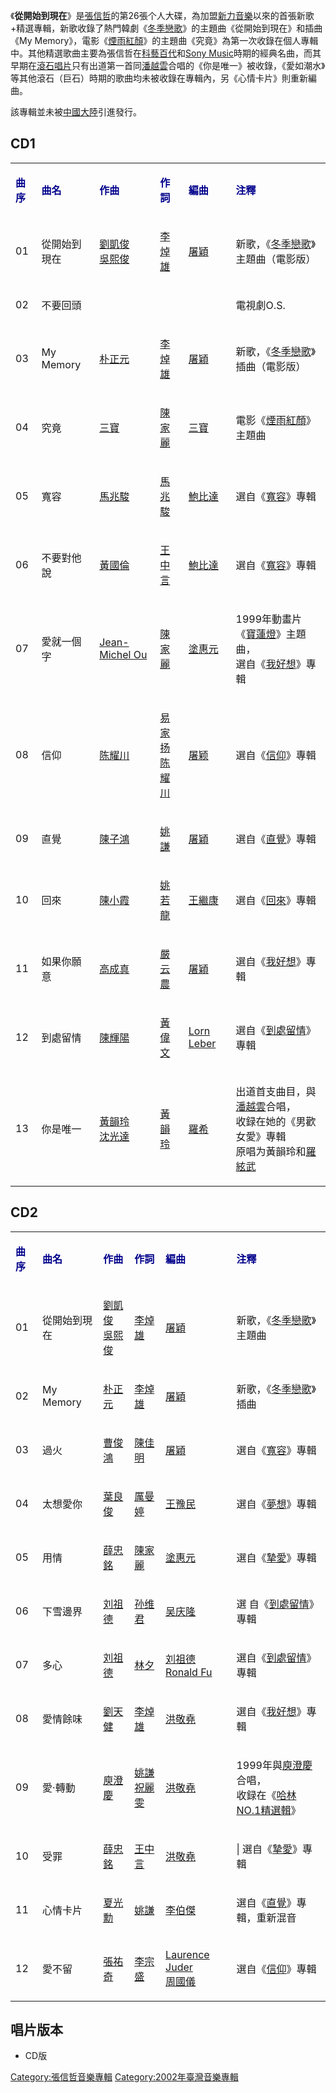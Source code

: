 {{Unreferenced|time=2020-10-31T00:17:08+00:00}}
{{Album infobox | <!-- See Wikipedia:WikiProject_Albums -->
|  Name        = 從開始到現在
|  Type        = 精選輯
|  Artist      = [[張信哲|張信哲]]
|  Cover       = jeff_BeginningToNow_2002.jpg
|  Released    = 2002年6月21日
|  Recorded    = 2002年
|  Genre       = [[国语流行音樂|国语流行音樂]]
|  Length      = 
|  Label       = [[台灣索尼音樂娛樂|新力音乐]]
|  Number      = 
|  Producer    = [[张信哲|张信哲]]等
|  Last album  = [[我好想|我好想]]<br />（2001年）
|  This album  = 從開始到現在<br />（2002年）
|  Next album  = [[下一個永遠|下一個永遠]]<br />（2004年）}}

《'''從開始到現在'''》是[[張信哲|張信哲]]的第26張个人大碟，為加盟[[新力音樂|新力音樂]]以來的首張新歌+精選專輯，新歌收錄了熱門韓劇《[[冬季戀歌|冬季戀歌]]》的主題曲《從開始到現在》和插曲《My Memory》，電影《[[煙雨紅顏|煙雨紅顏]]》的主題曲《究竟》為第一次收錄在個人專輯中。其他精選歌曲主要為張信哲在[[科藝百代|科藝百代]]和[[Sony_Music|Sony Music]]時期的經典名曲，而其早期在[[滾石唱片|滾石唱片]]只有出道第一首同[[潘越雲|潘越雲]]合唱的《你是唯一》被收錄，《愛如潮水》等其他滾石（巨石）時期的歌曲均未被收錄在專輯內，另《心情卡片》則重新編曲。

該專輯並未被[[中國大陸|中國大陸]]引進發行。

==CD1==
{| class="wikitable"
|-
| <font color=darkblue>'''曲序'''</font> || <font color=darkblue>'''曲名'''</font> || <font color=darkblue>'''作曲'''</font> || <font color=darkblue>'''作詞'''</font> || <font color=darkblue>'''編曲'''</font> || <font color=darkblue>'''注釋'''</font>
|-
| 01 || 從開始到現在 || [[劉凱俊|劉凱俊]]<br/>[[吳熙俊|吳熙俊]] || [[李焯雄|李焯雄]] || [[屠穎|屠穎]] ||新歌，《[[冬季戀歌|冬季戀歌]]》主題曲（電影版）
|-
| 02 || 不要回頭 ||  ||  ||  ||電視劇O.S.
|-
| 03 || My Memory || [[朴正元|朴正元]] || [[李焯雄|李焯雄]] || [[屠穎|屠穎]] || 新歌，《[[冬季戀歌|冬季戀歌]]》插曲（電影版）
|-
| 04 || 究竟 || [[三寶_(作曲家)|三寶]] || [[陳家麗|陳家麗]] || [[三寶_(作曲家)|三寶]] || 電影《[[煙雨紅顏|煙雨紅顏]]》主題曲
|-
| 05 || 寬容 || [[馬兆駿|馬兆駿]] || [[馬兆駿|馬兆駿]] || [[鮑比達|鮑比達]] || 選自《[[宽容_(专辑)|寬容]]》專輯
|-
| 06 || 不要對他說 || [[黃國倫|黃國倫]] || [[王中言|王中言]]|| [[鮑比達|鮑比達]] || 選自《[[宽容_(专辑)|寬容]]》專輯
|-
| 07 || 愛就一個字 || [[Jean-Michel_Ou|Jean-Michel Ou]] || [[陳家麗|陳家麗]] || [[塗惠元|塗惠元]] || 1999年動畫片《[[寶蓮燈_(動畫電影)|寶蓮燈]]》主題曲，<br> 選自《[[我好想|我好想]]》專輯

|-
| 08 || 信仰 || [[陈耀川|陈耀川]] || [[易家扬|易家扬]]<br/>[[陈耀川|陈耀川]]|| [[屠颖|屠颖]] || 選自《[[信仰_(张信哲专辑)|信仰]]》專輯
|-
| 09 || 直覺 || [[陳子鴻|陳子鴻]] || [[姚謙|姚謙]] || [[屠穎|屠穎]] || 選自《[[直覺_(張信哲專輯)|直覺]]》專輯
|-
| 10 || 回來 || [[陳小霞|陳小霞]] || [[姚若龍|姚若龍]] || [[王繼康|王繼康]] || 選自《[[回來|回來]]》專輯
|-
| 11 || 如果你願意 || [[高成真|高成真]] || [[嚴云農|嚴云農]] || [[屠穎|屠穎]] || 選自《[[我好想|我好想]]》專輯
|-
| 12 || 到處留情 || [[陳輝陽|陳輝陽]] || [[黃偉文|黃偉文]] || [[Lorn_Leber|Lorn Leber]] || 選自《[[到處留情|到處留情]]》專輯
|-
| 13 || 你是唯一 || [[黃韻玲|黃韻玲]]<br/>[[沈光達|沈光達]] || [[黃韻玲|黃韻玲]] || [[羅希|羅希]] || 出道首支曲目，與[[潘越雲|潘越雲]]合唱，<br> 收録在她的《男歡女愛》專輯<br>原唱为黃韻玲和[[羅絃武|羅絃武]]

|}

==CD2==
{| class="wikitable"
|-
| <font color=darkblue>'''曲序'''</font> || <font color=darkblue>'''曲名'''</font> || <font color=darkblue>'''作曲'''</font> || <font color=darkblue>'''作詞'''</font> || <font color=darkblue>'''編曲'''</font> || <font color=darkblue>'''注釋'''</font>
|-
| 01 || 從開始到現在 || [[劉凱俊|劉凱俊]]<br/>[[吳熙俊|吳熙俊]] || [[李焯雄|李焯雄]] || [[屠穎|屠穎]] ||新歌，《[[冬季戀歌|冬季戀歌]]》主題曲
|-
| 02 || My Memory || [[朴正元|朴正元]] || [[李焯雄|李焯雄]] || [[屠穎|屠穎]] || 新歌，《[[冬季戀歌|冬季戀歌]]》插曲
|-
| 03 || 過火 || [[曹俊鴻|曹俊鴻]] || [[陳佳明|陳佳明]] || [[屠穎|屠穎]] || 選自《[[宽容_(专辑)|寬容]]》專輯
|-
| 04 || 太想愛你 || [[葉良俊|葉良俊]] || [[厲曼婷|厲曼婷]] || [[王豫民|王豫民]] || 選自《[[夢想|夢想]]》專輯
|-
| 05 || 用情 || [[薛忠銘|薛忠銘]] || [[陳家麗|陳家麗]]|| [[塗惠元|塗惠元]] || 選自《[[摯愛|摯愛]]》專輯
|-
| 06 || 下雪邊界 || [[刘祖德|刘祖德]] || [[孙维君|孙维君]] || [[吴庆隆|吴庆隆]] ||選 自《[[到處留情|到處留情]]》專輯
|-
| 07 || 多心 || [[刘祖德|刘祖德]] || [[林夕|林夕]] || [[刘祖德|刘祖德]]<br/>[[Ronald_Fu|Ronald Fu]] || 選自《[[到處留情|到處留情]]》專輯
|-
| 08 || 愛情餘味 || [[劉天健|劉天健]] || [[李焯雄|李焯雄]] || [[洪敬堯|洪敬堯]] || 選自《[[我好想|我好想]]》專輯
|-
| 09 || 愛·轉動 || [[庾澄慶|庾澄慶]] || [[姚謙|姚謙]]<br/> [[祝麗雯|祝麗雯]] || [[洪敬堯|洪敬堯]] || 1999年與[[庾澄慶|庾澄慶]]合唱，<br> 收録在《[[哈林NO.1精選輯|哈林NO.1精選輯]]》
|-
| 10 || 受罪 || [[薛忠銘|薛忠銘]] || [[王中言|王中言]] || [[洪敬堯|洪敬堯]] ||| 選自《[[摯愛|摯愛]]》專輯
|-
| 11 || 心情卡片 || [[夏光勳|夏光勳]] || [[姚謙|姚謙]] || [[李伯傑|李伯傑]] || 選自《[[直覺_(張信哲專輯)|直覺]]》專輯，重新混音
|-
| 12 || 愛不留 || [[張祐奇|張祐奇]] || [[李宗盛|李宗盛]] || [[Laurence_Juder|Laurence Juder]]<br/>[[周國儀|周國儀]] || 選自《[[信仰_(张信哲专辑)|信仰]]》專輯
|}

== 唱片版本 ==
* CD版

{{張信哲}}

[[Category:張信哲音樂專輯|Category:張信哲音樂專輯]]
[[Category:2002年臺灣音樂專輯|Category:2002年臺灣音樂專輯]]